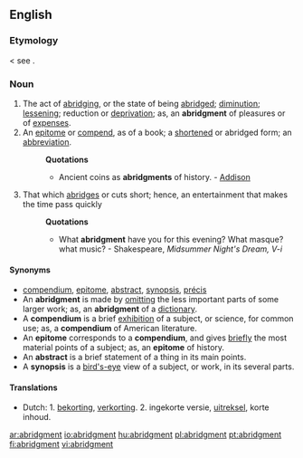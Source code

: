 ==English==

===Etymology===
{{etyl|enm}} {{term|abregement|lang=enm}} < {{etyl|frm}} see {{term|abridge}}.

===Noun===
{{en-noun}}

# The act of [[abridging]], or the state of being [[abridged]]; [[diminution]]; [[lessening]]; reduction or [[deprivation]]; as, an '''abridgment''' of pleasures or of [[expenses]].
# An [[epitome]] or [[compend]], as of a book; a [[shortened]] or abridged form; an [[abbreviation]].
#: '''Quotations'''
#:* Ancient coins as '''abridgments''' of history. - [[Addison]]
# {{obsolete}} That which [[abridges]] or cuts short; hence, an entertainment that makes the time pass quickly
#: '''Quotations'''
#:* What '''abridgment''' have you for this evening? What masque? what music? - Shakespeare, ''Midsummer Night's Dream, V-i''

====Synonyms====
* [[compendium]], [[epitome]], [[abstract]], [[synopsis]], [[précis]]
* An '''abridgment''' is made by [[omitting]] the less important parts of some larger work; as, an '''abridgment''' of a [[dictionary]].
* A '''compendium''' is a brief [[exhibition]] of a subject, or science, for common use; as, a '''compendium''' of American literature.
* An '''epitome''' corresponds to a '''compendium''', and gives [[briefly]] the most material points of a subject; as, an '''epitome''' of history.
* An '''abstract''' is a brief statement of a thing in its main points.
* A '''synopsis''' is a [[bird's-eye]] view of a subject, or work, in its several parts.

====Translations====
* Dutch: 1. [[bekorting]], [[verkorting]]. 2. ingekorte versie, [[uitreksel]], korte inhoud.

[[ar:abridgment]]
[[io:abridgment]]
[[hu:abridgment]]
[[pl:abridgment]]
[[pt:abridgment]]
[[fi:abridgment]]
[[vi:abridgment]]